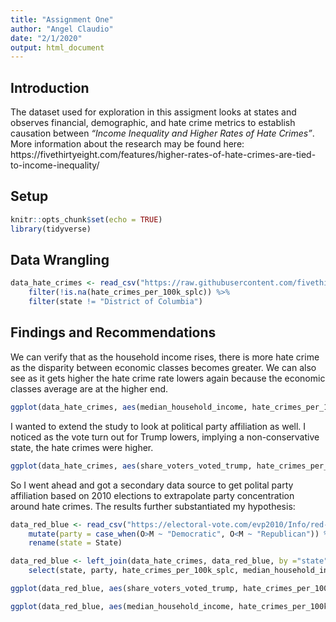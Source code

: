 ```yaml
---
title: "Assignment One"
author: "Angel Claudio"
date: "2/1/2020"
output: html_document
---
```


## Introduction
The dataset used for exploration in this assigment looks at states and observes 
financial, demographic, and hate crime metrics to establish causation between 
*_"Income Inequality and Higher Rates of Hate Crimes"_*. More information about
the research may be found here:
https://fivethirtyeight.com/features/higher-rates-of-hate-crimes-are-tied-to-income-inequality/


## Setup
```r
knitr::opts_chunk$set(echo = TRUE)
library(tidyverse)

```

## Data Wrangling
```r
data_hate_crimes <- read_csv("https://raw.githubusercontent.com/fivethirtyeight/data/master/hate-crimes/hate_crimes.csv") %>%
    filter(!is.na(hate_crimes_per_100k_splc)) %>%
    filter(state != "District of Columbia")

```

## Findings and Recommendations
We can verify that as the household income rises, there is more hate crime as the disparity
between economic classes becomes greater. We can also see as it gets higher the
hate crime rate lowers again because the economic classes average are at the higher
end.

```r

ggplot(data_hate_crimes, aes(median_household_income, hate_crimes_per_100k_splc)) + geom_smooth()

```

I wanted to extend the study to look at political party affiliation as well. 
I noticed as the vote turn out for Trump lowers, implying a non-conservative state,
the hate crimes were higher.
```r
ggplot(data_hate_crimes, aes(share_voters_voted_trump, hate_crimes_per_100k_splc)) + geom_smooth()
```

So I went ahead and got a secondary data source to get polital party affiliation
based on 2010 elections to extrapolate party concentration around
hate crimes. The results further substantiated my hypothesis:
```r
data_red_blue <- read_csv("https://electoral-vote.com/evp2010/Info/red-blue.csv") %>%
    mutate(party = case_when(O>M ~ "Democratic", O<M ~ "Republican")) %>%
    rename(state = State)

data_red_blue <- left_join(data_hate_crimes, data_red_blue, by ="state") %>%
    select(state, party, hate_crimes_per_100k_splc, median_household_income, share_voters_voted_trump, share_population_in_metro_areas)

ggplot(data_red_blue, aes(share_voters_voted_trump, hate_crimes_per_100k_splc)) + geom_smooth() + geom_point(aes(color = party)) +     scale_color_manual(values=c("blue","red"))

ggplot(data_red_blue, aes(median_household_income, hate_crimes_per_100k_splc)) + geom_smooth() + geom_point(aes(color = party)) +     scale_color_manual(values=c("blue","red"))
```


